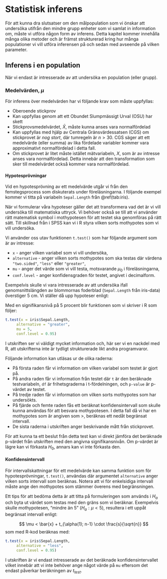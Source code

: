 
# Statistisk inferens
För att kunna dra slutsatser om den målpopulation som vi önskar att undersöka utifrån den mindre grupp enheter som vi samlat in information om, måste vi utföra någon form av inferens. Detta kapitel kommer innehålla många olika metoder och är främst strukturerad kring hur många populationer vi vill utföra inferensen på och sedan med avseende på vilken parameter.

## Inferens i en population
När vi endast är intresserade av att undersöka en population (eller grupp).

### Medelvärden, \large $\mu$
För inferens över medelvärden har vi följande krav som måste uppfyllas:
  
  - Oberoende stickprov
- Kan uppfyllas genom att ett Obundet Slumpmässigt Urval (OSU) har skett 
- Stickprovsmedelvärdet, $\bar{X}$, måste kunna anses vara normalfördelad
- Kan uppfyllas med hjälp av Centrala Gränsvärdessatsen (CGS) om stickprovet är *nog stort*, där tumregeln är $n > 30$. CGS säger att ett medelvärde (eller summa) av lika fördelade variabler kommer vara approximativt normalfördelad i detta fall.
- Om stickprovet är litet måste istället mätvariabeln, $X$, som är av intresse anses vara normalfördelad. Detta innebär att den transformation som sker till medelvärdet också kommer vara normalfördelad.


#### Hypotesprövningar
Vid en hypotesprövning av ett medelvärde utgår vi från den femstegsprocess som diskuterats under föreläsningarna. I följande exempel kommer vi titta på variabeln `Sepal.Length` från \@ref(tab:iris).

När vi formulerar våra hypoteser gäller det att transformera vad det är vi vill undersöka till matematiska uttryck. Vi behöver också se till att vi använder rätt matematisk symbol i mothypotesen för att testet ska genomföras på rätt sätt. Till skillnad från i SPSS kan vi i R styra vilken sorts mothypotes som vi vill undersöka. 

Vi använder oss utav funktionen `t.test()` som har följande argument som är av intresse:
  
  - `x` - anger vilken variabel som vi vill undersöka,
- `alternative` - anger vilken sorts mothypotes som ska testas där värdena `"two.sided"`, `"less"` eller `"greater"`,
- `mu` - anger det värde som vi vill testa, motsvarande $\mu_0$ i föreläsningarna,
- `conf.level` - anger konfidensgraden för testet, angivet i decimalform.

Exempelvis skulle vi vara intresserade av att undersöka ifall genomsnittslängden av blommornas foderblad (`Sepal.Length` från iris-data)  överstiger 5 cm. Vi ställer då upp hypoteser enligt:
  
  \begin{align}
H_0: \mu \le 5 \\
H_a: \mu > 5
\end{align}

Med en signifikansnivå på 5 procent blir funktionen som vi skriver i R som följer:
  
  ```r

t.test(x = iris$Sepal.Length, 
       alternative = "greater",
       mu = 5,
       conf.level = 0.95)

```

I utskriften ser vi väldigt mycket information och, här ser vi en nackdel med R, att utskrifterna inte är tydligt strukturerade likt andra programvaror.

Följande information kan utläsas ur de olika raderna:
  
  - På första raden får vi information om vilken variabel som testet är gjort på. 
- På andra raden får vi information från testet där `t` är den beräknade testvariabeln, `df` är frihetsgraderna i t-fördelningen, och `p-value` är p-värdet av testet. 
- På tredje raden får vi information om vilken sorts mothypotes som har undersökts. 
- På fjärde och femte raden fås ett beräknat konfidensintervall som skulle kunna användas för att besvara mothypotesen. I detta fall då vi har en mothypotes som är angiven som $>$, beräknas ett nedåt begränsat intervall. 
- De sista raderna i utskriften anger beskrivande mått från stickprovet.

För att kunna ta ett beslut från detta test kan vi direkt jämföra det beräknade p-värdet från utskriften med den angivna signifikansnivån. Om p-värdet är lägre kan vi förkasta $H_0$, annars kan vi inte förkasta den.

#### Konfidensintervall
För intervallskattningar för ett medelvärde kan samma funktion som för hypotesprövningar, `t.test()`, användas där argumentet `alternative` anger vilken sorts intervall som beräknas. Notera att vi för enkelsidiga intervall måste ange den mothypotes som stämmer överens med begränsningen. 

Ett tips för att bedöma detta är att titta på formuleringen som används i $H_a$ och byta ut värdet som testas med den gräns som vi beräknar. Exempelvis skulle mothypotesen, "mindre än 5" ($H_a: \mu < 5$), resultera i ett uppåt begränsat intervall enligt:
  
  $$ 
  \mu < \bar{x} + t_{\alpha(1); n-1} \cdot \frac{s}{\sqrt{n}}
$$
  som med R-kod beräknas med:
  
  ```r

t.test(x = iris$Sepal.Length, 
       alternative = "less",
       conf.level = 0.95)

```
I utskriften är vi endast intresserade av det beräknade konfidensintervallet vilket innebär att vi inte behöver ange något värde på `mu` eftersom det endast påverkar beräkningen av $t_{test}$.
